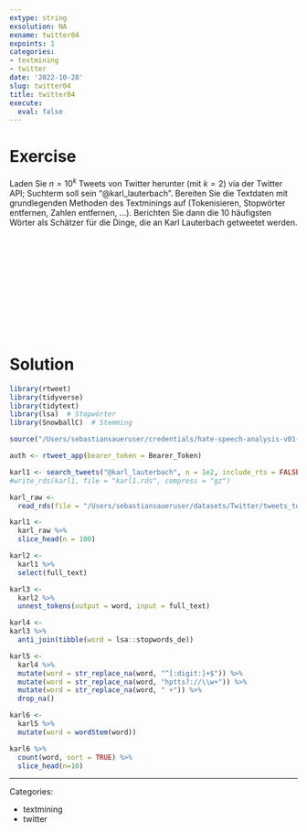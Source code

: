 ```yaml
---
extype: string
exsolution: NA
exname: twitter04
expoints: 1
categories:
- textmining
- twitter
date: '2022-10-28'
slug: twitter04
title: twitter04
execute:
  eval: false
---
```









# Exercise


Laden Sie $n=10^k$ Tweets von Twitter herunter (mit $k=2$) via der Twitter API; Suchterm soll sein "@karl_lauterbach".
Bereiten Sie die Textdaten mit grundlegenden Methoden des Textminings auf (Tokenisieren, Stopwörter entfernen, Zahlen entfernen, ...).
Berichten Sie dann die 10 häufigsten Wörter als Schätzer für die Dinge, die an Karl Lauterbach getweetet werden.





</br>
</br>
</br>
</br>
</br>
</br>
</br>
</br>
</br>
</br>

# Solution





```r
library(rtweet)
library(tidyverse)
library(tidytext)
library(lsa)  # Stopwörter
library(SnowballC)  # Stemming
```

```r
source("/Users/sebastiansaueruser/credentials/hate-speech-analysis-v01-twitter.R")
```

```r
auth <- rtweet_app(bearer_token = Bearer_Token)
```





```r
karl1 <- search_tweets("@karl_lauterbach", n = 1e2, include_rts = FALSE)
#write_rds(karl1, file = "karl1.rds", compress = "gz")
```



```r
karl_raw <- 
  read_rds(file = "/Users/sebastiansaueruser/datasets/Twitter/tweets_to_karl_lauterbach.rds")

karl1 <-
  karl_raw %>% 
  slice_head(n = 100)
```


```r
karl2 <- 
  karl1 %>% 
  select(full_text)
```


```r
karl3 <- 
  karl2 %>% 
  unnest_tokens(output = word, input = full_text)
```


```r
karl4 <- 
karl3 %>% 
  anti_join(tibble(word = lsa::stopwords_de)) 
```


```r
karl5 <- 
  karl4 %>% 
  mutate(word = str_replace_na(word, "^[:digit:]+$")) %>% 
  mutate(word = str_replace_na(word, "hptts?://\\w+")) %>% 
  mutate(word = str_replace_na(word, " +")) %>% 
  drop_na()
```


```r
karl6 <-
  karl5 %>% 
  mutate(word = wordStem(word))
```



```r
karl6 %>% 
  count(word, sort = TRUE) %>% 
  slice_head(n=10)
```






---

Categories: 

- textmining
- twitter

